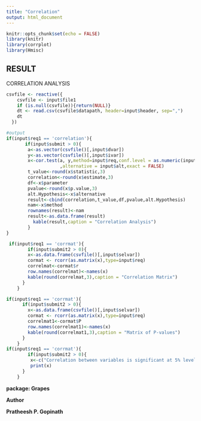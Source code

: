 ```yaml
---
title: "Correlation"
output: html_document
---
```



```r
knitr::opts_chunk$set(echo = FALSE)
library(knitr)
library(corrplot)
library(Hmisc)
```
## RESULT
CORRELATION ANALYSIS 

```r
csvfile <- reactive({
    csvfile <- input$file1
    if (is.null(csvfile)){return(NULL)}
    dt <- read.csv(csvfile$datapath, header=input$header, sep=",")
    dt
  })

#output
if(input$req1 == 'correlation'){
       if(input$submit > 0){
        a<-as.vector(csvfile()[,input$dvar])
        y<-as.vector(csvfile()[,input$ivar])
        x<-cor.test(a, y,method=input$req,conf.level = as.numeric(input$ci)
                    ,alternative = input$alt,exact = FALSE)
        t_value<-round(x$statistic,3)
        correlation<-round(x$estimate,3)
        df<-x$parameter
        pvalue<-round(x$p.value,3)
        alt.Hypothesis<-x$alternative
        result<-cbind(correlation,t_value,df,pvalue,alt.Hypothesis)
        nam<-x$method
        rownames(result)<-nam
        result<-as.data.frame(result)
          kable(result,caption = "Correlation Analysis")
        }
}

 if(input$req1 == 'corrmat'){
        if(input$submit2 > 0){
        x<-as.data.frame(csvfile()[,input$selvar])
        cormat <- rcorr(as.matrix(x),type=input$req)
        correlmat<-cormat$r
        row.names(correlmat)<-names(x)
        kable(round(correlmat,3),caption = "Correlation Matrix")
      }
    }

if(input$req1 == 'corrmat'){
      if(input$submit2 > 0){
        x<-as.data.frame(csvfile()[,input$selvar])
        cormat <- rcorr(as.matrix(x),type=input$req)
        correlmat1<-cormat$P
        row.names(correlmat1)<-names(x)
        kable(round(correlmat1,3),caption = "Matrix of P-values")
      }
    }
if(input$req1 == 'corrmat'){
        if(input$submit2 > 0){
         x<-c("Correlation between variables is significant at 5% level if P-values are < 0.05")
         print(x)
      }
    }
```








**package: Grapes**

**Author**

**Pratheesh P. Gopinath**

